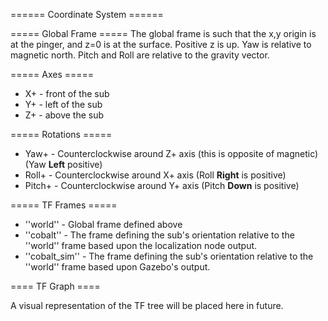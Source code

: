 ====== Coordinate System ======

===== Global Frame =====
The global frame is such that the x,y origin is at the pinger, and z=0 is at the surface. Positive z is up. Yaw is relative to magnetic north. Pitch and Roll are relative to the gravity vector.


===== Axes =====

  * X+ - front of the sub
  * Y+ - left of the sub
  * Z+ - above the sub

===== Rotations =====

  * Yaw+ - Counterclockwise around Z+ axis (this is opposite of magnetic) (Yaw **Left** positive)
  * Roll+ - Counterclockwise around X+ axis (Roll **Right** is positive)
  * Pitch+ - Counterclockwise around Y+ axis (Pitch **Down** is positive)


===== TF Frames =====

  * ''world'' - Global frame defined above
  * ''cobalt'' - The frame defining the sub's orientation relative to the ''world'' frame based upon the localization node output.
  * ''cobalt_sim'' - The frame defining the sub's orientation relative to the ''world'' frame based upon Gazebo's output.

==== TF Graph ====

A visual representation of the TF tree will be placed here in future.


